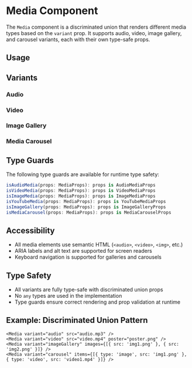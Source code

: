 
<Meta title="Shared/Media" />

# Media Component

The `Media` component is a discriminated union that renders different media types based on the `variant` prop. It supports audio, video, image gallery, and carousel variants, each with their own type-safe props.

## Usage

<Preview withToolbar>
  <Story name="DiscriminatedUnion" />
</Preview>

## Variants

### Audio
<Preview>
  <Story name="Audio" />
</Preview>

### Video
<Preview>
  <Story name="Video" />
</Preview>

### Image Gallery
<Preview>
  <Story name="Gallery" />
</Preview>

### Media Carousel
<Preview>
  <Story name="Carousel" />
</Preview>

## Type Guards

The following type guards are available for runtime type safety:

```typescript
isAudioMedia(props: MediaProps): props is AudioMediaProps
isVideoMedia(props: MediaProps): props is VideoMediaProps
isImageMedia(props: MediaProps): props is ImageMediaProps
isYouTubeMedia(props: MediaProps): props is YouTubeMediaProps
isImageGallery(props: MediaProps): props is ImageGalleryProps
isMediaCarousel(props: MediaProps): props is MediaCarouselProps
```

## Accessibility
- All media elements use semantic HTML (`<audio>`, `<video>`, `<img>`, etc.)
- ARIA labels and alt text are supported for screen readers
- Keyboard navigation is supported for galleries and carousels

## Type Safety
- All variants are fully type-safe with discriminated union props
- No `any` types are used in the implementation
- Type guards ensure correct rendering and prop validation at runtime

## Example: Discriminated Union Pattern

```tsx
<Media variant="audio" src="audio.mp3" />
<Media variant="video" src="video.mp4" poster="poster.png" />
<Media variant="imageGallery" images={[{ src: 'img1.png' }, { src: 'img2.png' }]} />
<Media variant="carousel" items={[{ type: 'image', src: 'img1.png' }, { type: 'video', src: 'video1.mp4' }]} />
``` 